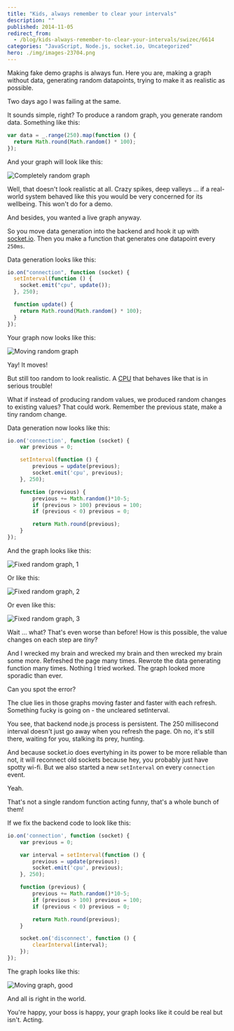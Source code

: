 ```yaml
---
title: "Kids, always remember to clear your intervals"
description: ""
published: 2014-11-05
redirect_from:
  - /blog/kids-always-remember-to-clear-your-intervals/swizec/6614
categories: "JavaScript, Node.js, socket.io, Uncategorized"
hero: ./img/images-23704.png
---
```


Making fake demo graphs is always fun. Here you are, making a graph without data, generating random datapoints, trying to make it as realistic as possible.

Two days ago I was failing at the same.

It sounds simple, right? To produce a random graph, you generate random data. Something like this:

```javascript
var data = _.range(250).map(function () {
  return Math.round(Math.random() * 100);
});
```

And your graph will look like this:

![Completely random graph](./img/images-23704.png "Completely random graph")

Well, that doesn't look realistic at all. Crazy spikes, deep valleys ... if a real-world system behaved like this you would be very concerned for its wellbeing. This won't do for a demo.

And besides, you wanted a live graph anyway.

So you move data generation into the backend and hook it up with [socket.io](http://socket.io/ "Socket.io"). Then you make a function that generates one datapoint every `250ms`.

Data generation looks like this:

```javascript
io.on("connection", function (socket) {
  setInterval(function () {
    socket.emit("cpu", update());
  }, 250);

  function update() {
    return Math.round(Math.random() * 100);
  }
});
```

Your graph now looks like this:

![Moving random graph](./img/images-23705.gif "Moving random graph")

Yay! It moves!

But still too random to look realistic. A [CPU](http://en.wikipedia.org/wiki/Central_processing_unit "Central processing unit") that behaves like that is in serious trouble!

What if instead of producing random values, we produced random changes to existing values? That could work. Remember the previous state, make a tiny random change.

Data generation now looks like this:

```javascript
io.on('connection', function (socket) {
    var previous = 0;

    setInterval(function () {
        previous = update(previous);
        socket.emit('cpu', previous);
    }, 250);

    function (previous) {
        previous += Math.random()*10-5;
        if (previous > 100) previous = 100;
        if (previous < 0) previous = 0;

        return Math.round(previous);
    }
});
```

And the graph looks like this:

![Fixed random graph, 1](./img/images-23706.gif "Fixed random graph, 1")

Or like this:

![Fixed random graph, 2](./img/images-23707.gif "Fixed random graph, 2")

Or even like this:

![Fixed random graph, 3](./img/images-23708.gif "Fixed random graph, 3")

Wait ... what? That's even worse than before! How is this possible, the value changes on each step are _tiny_?

And I wrecked my brain and wrecked my brain and then wrecked my brain some more. Refreshed the page many times. Rewrote the data generating function many times. Nothing I tried worked. The graph looked more sporadic than ever.

Can you spot the error?

The clue lies in those graphs moving faster and faster with each refresh. Something fucky is going on - the uncleared setInterval.

You see, that backend node.js process is persistent. The 250 millisecond interval doesn't just go away when you refresh the page. Oh no, it's still there, waiting for you, stalking its prey, hunting.

And because socket.io does evertyhing in its power to be more reliable than not, it will reconnect old sockets because hey, you probably just have spotty wi-fi. But we also started a new `setInterval` on every `connection` event.

Yeah.

That's not a single random function acting funny, that's a whole bunch of them!

If we fix the backend code to look like this:

```javascript
io.on('connection', function (socket) {
    var previous = 0;

    var interval = setInterval(function () {
        previous = update(previous);
        socket.emit('cpu', previous);
    }, 250);

    function (previous) {
        previous += Math.random()*10-5;
        if (previous > 100) previous = 100;
        if (previous < 0) previous = 0;

        return Math.round(previous);
    }

    socket.on('disconnect', function () {
        clearInterval(interval);
    });
});
```

The graph looks like this:

![Moving graph, good](./img/images-23710.gif "Moving graph, good")

And all is right in the world.

You're happy, your boss is happy, your graph looks like it could be real but isn't. Acting.
